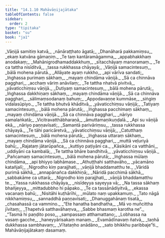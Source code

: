 ```yaml
---
title: "14.1.10 Mahāvāṇijajātaka"
tableOfContents: false
sidebar:
  order: 2
type: "tipitaka"
basket: "su"
book: "ja1"
---
```



<DynamicBreadcrumb />

<Division number="180" book="ja1" bookNo="22" page="67">

<Paragraph number="2736" type="verses" book="ja1">
_Vāṇijā samitiṃ katvā,_  
_nānāraṭṭhato āgatā;_  
_Dhanāharā pakkamiṃsu,_  
_ekaṃ katvāna gāmaṇiṃ._  

</Paragraph>

</Division>
<Division number="181" book="ja1" bookNo="22" page="67">

<Paragraph number="2737" type="verses" book="ja1">
_Te taṃ kantāramāgamma,_  
_appabhakkhaṃ anodakaṃ;_  
_Mahānigrodhamaddakkhuṃ,_  
_sītacchāyaṃ manoramaṃ._  

</Paragraph>

</Division>
<Division number="182" book="ja1" bookNo="22" page="67">

<Paragraph number="2738" type="verses" book="ja1">
_Te ca tattha nisīditvā,_  
_tassa rukkhassa chāyayā;_  
_Vāṇijā samacintesuṃ,_  
_bālā mohena pārutā._  

</Paragraph>

</Division>
<Division number="183" book="ja1" bookNo="22" page="67">

<Paragraph number="2739" type="verses" book="ja1">
_Allāyate ayaṃ rukkho,_  
_api vārīva sandati;_  
_Iṅghassa purimaṃ sākhaṃ,_  
_mayaṃ chindāma vāṇijā._  

</Paragraph>

</Division>
<Division number="184" book="ja1" bookNo="22" page="67">

<Paragraph number="2740" type="verses" book="ja1">
_Sā ca chinnāva pagghari,_  
_acchaṃ vāriṃ anāvilaṃ;_  
_Te tattha nhatvā pivitvā,_  
_yāvaticchiṃsu vāṇijā._  

</Paragraph>

</Division>
<Division number="185" book="ja1" bookNo="22" page="68">

<Paragraph number="2741" type="verses" book="ja1">
_Dutiyaṃ samacintesuṃ,_  
_bālā mohena pārutā;_  
_Iṅghassa dakkhiṇaṃ sākhaṃ,_  
_mayaṃ chindāma vāṇijā._  

</Paragraph>

</Division>
<Division number="186" book="ja1" bookNo="22" page="68">

<Paragraph number="2742" type="verses" book="ja1">
_Sā ca chinnāva pagghari,_  
_sālimaṃsodanaṃ bahuṃ;_  
_Appodavaṇṇe kummāse,_  
_siṅgiṃ vidalasūpiyo._  

</Paragraph>

</Division>
<Division number="187" book="ja1" bookNo="22" page="68">

<Paragraph number="2743" type="verses" book="ja1">
_Te tattha bhutvā khāditvā,_  
_yāvaticchiṃsu vāṇijā;_  
_Tatiyaṃ samacintesuṃ,_  
_bālā mohena pārutā;_  
_Iṅghassa pacchimaṃ sākhaṃ,_  
_mayaṃ chindāma vāṇijā._  

</Paragraph>

</Division>
<Division number="188" book="ja1" bookNo="22" page="68">

<Paragraph number="2744" type="verses" book="ja1">
_Sā ca chinnāva pagghari,_  
_nāriyo samalaṅkatā;_  
_Vicitravatthābharaṇā,_  
_āmuttamaṇikuṇḍalā._  

</Paragraph>

</Division>
<Division number="189" book="ja1" bookNo="22" page="68">

<Paragraph number="2745" type="verses" book="ja1">
_Api su vāṇijā ekā,_  
_nāriyo paṇṇavīsati;_  
_Samantā parivāriṃsu,_  
_tassa rukkhassa chāyayā._  

</Paragraph>

</Division>
<Division number="190" book="ja1" bookNo="22" page="68">

<Paragraph number="2746" type="verses" book="ja1">
_Te tāhi paricāretvā,_  
_yāvaticchiṃsu vāṇijā;_  
_Catutthaṃ samacintesuṃ,_  
_bālā mohena pārutā;_  
_Iṅghassa uttaraṃ sākhaṃ,_  
_mayaṃ chindāma vāṇijā._  

</Paragraph>

</Division>
<Division number="191" book="ja1" bookNo="22" page="68">

<Paragraph number="2747" type="verses" book="ja1">
_Sā ca chinnāva pagghari,_  
_muttā veḷuriyā bahū;_  
_Rajataṃ jātarūpañca,_  
_kuttiyo paṭiyāni ca._  

</Paragraph>

</Division>
<Division number="192" book="ja1" bookNo="22" page="68">

<Paragraph number="2748" type="verses" book="ja1">
_Kāsikāni ca vatthāni,_  
_uddiyāni ca kambalā;_  
_Te tattha bhāre bandhitvā,_  
_yāvaticchiṃsu vāṇijā._  

</Paragraph>

</Division>
<Division number="193" book="ja1" bookNo="22" page="69">

<Paragraph number="2749" type="verses" book="ja1">
_Pañcamaṃ samacintesuṃ,_  
_bālā mohena pārutā;_  
_Iṅghassa mūlaṃ chindāma,_  
_api bhiyyo labhāmase._  

</Paragraph>

</Division>
<Division number="194" book="ja1" bookNo="22" page="69">

<Paragraph number="2750" type="verses" book="ja1">
_Athuṭṭhahi satthavāho,_  
_yācamāno katañjalī;_  
_Nigrodho kiṃ parajjhati,_  
_vāṇijā bhaddamatthu te._  

</Paragraph>

</Division>
<Division number="195" book="ja1" bookNo="22" page="69">

<Paragraph number="2751" type="verses" book="ja1">
_Vāridā purimā sākhā,_  
_annapānañca dakkhiṇā;_  
_Nāridā pacchimā sākhā,_  
_sabbakāme ca uttarā;_  
_Nigrodho kiṃ parajjhati,_  
_vāṇijā bhaddamatthu te._  

</Paragraph>

</Division>
<Division number="196" book="ja1" bookNo="22" page="69">

<Paragraph number="2752" type="verses" book="ja1">
_Yassa rukkhassa chāyāya,_  
_nisīdeyya sayeyya vā;_  
_Na tassa sākhaṃ bhañjeyya,_  
_mittadubbho hi pāpako._  

</Paragraph>

</Division>
<Division number="197" book="ja1" bookNo="22" page="69">

<Paragraph number="2753" type="verses" book="ja1">
_Te ca tassānādiyitvā,_  
_ekassa vacanaṃ bahū;_  
_Nisitāhi kuṭhārīhi,_  
_mūlato naṃ upakkamuṃ._  

</Paragraph>

</Division>
<Division number="198" book="ja1" bookNo="22" page="69">

<Paragraph number="2754" type="verses" book="ja1">
_Tato nāgā nikkhamiṃsu,_  
_sannaddhā paṇṇavīsati;_  
_Dhanuggahānaṃ tisatā,_  
_chasahassā ca vammino._  

</Paragraph>

</Division>
<Division number="199" book="ja1" bookNo="22" page="69">

<Paragraph number="2755" type="verses" book="ja1">
_“Ete hanatha bandhatha,_  
_Mā vo muñcittha jīvitaṃ;_  
_Ṭhapetvā satthavāhaṃva,_  
_Sabbe bhasmaṃ karotha ne”._  

</Paragraph>

</Division>
<Division number="200" book="ja1" bookNo="22" page="70">

<Paragraph number="2756" type="verses" book="ja1">
_“Tasmā hi paṇḍito poso,_  
_sampassaṃ atthamattano;_  
_Lobhassa na vasaṃ gacche,_  
_haneyyārisakaṃ manaṃ._  

</Paragraph>

</Division>
<Division number="201" book="ja1" bookNo="22" page="70">

<Paragraph number="2757" type="verses" book="ja1">
_Evamādīnavaṃ ñatvā,_  
_taṇhā dukkhassa sambhavaṃ;_  
_Vītataṇho anādāno,_  
_sato bhikkhu paribbaje”ti._  


</Paragraph>
</Division>

<Paragraph number="2758" type="center" book="ja1">
Mahāvāṇijajātakaṃ dasamaṃ.
</Paragraph>